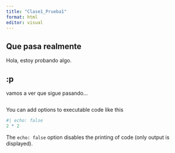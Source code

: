 ```yaml
---
title: "Clase1_Prueba1"
format: html
editor: visual
---
```


## Que pasa realmente

Hola, estoy probando algo.

## :p

vamos a ver que sigue pasando...

```1+1
```

You can add options to executable code like this

```r
#| echo: false
2 * 2
```

The `echo: false` option disables the printing of code (only output is displayed).
